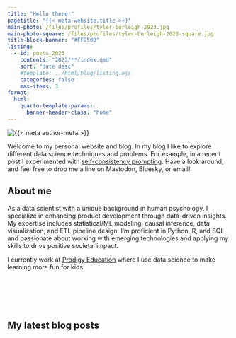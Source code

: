 ```yaml
---
title: "Hello there!"
pagetitle: "{{< meta website.title >}}"
main-photo: /files/profiles/tyler-burleigh-2023.jpg
main-photo-square: /files/profiles/tyler-burleigh-2023-square.jpg
title-block-banner: "#FF9500"
listing:
  - id: posts_2023
    contents: "2023/**/index.qmd"
    sort: "date desc"
    #template: ../html/blog/listing.ejs
    categories: false
    max-items: 3
format:
  html:
    quarto-template-params:
      banner-header-class: "home"
---
```


::: {.grid}

::: {.g-col-12 .g-col-sm-4}

```{=html}
<div class="grid" style="--bs-columns: 5; row-gap: 0;">
  <div class="g-col-1 g-col-sm-0"></div>
  <div class="g-col-3 g-col-sm-5">
    <picture>
      <source media="(max-width: 576px)" srcset="{{< meta main-photo-square >}}">
      <source media="(min-width: 576px)" srcset="{{< meta main-photo >}}">
      <img class="img-fluid" src="{{< meta main-photo >}}" alt="{{< meta author-meta >}}">
    </picture>
  </div>
  <div class="g-col-1 g-col-sm-0"></div>
</div>
```

:::

::: {.g-col-12 .g-col-sm-8}

Welcome to my personal website and blog. In my blog I like to explore different data science techniques and problems. For example, in a recent post I experimented with [self-consistency prompting](/blog/2023/12/04/). Have a look around, and feel free to drop me a line on Mastodon, Bluesky, or email!

## About me
As a data scientist with a unique background in human psychology, I specialize in enhancing product development through data-driven insights. My expertise includes statistical/ML modeling, causal inference, data visualization, and ETL pipeline design. I'm proficient in Python, R, and SQL, and passionate about working with emerging technologies and applying my skills to drive positive societal impact.

I currently work at [Prodigy Education](https://www.prodigygame.com/main-en/) where I use data science to make learning more fun for kids.

:::

:::

<br><br><br><br>

## My latest blog posts

:::{#posts_2023}
:::

